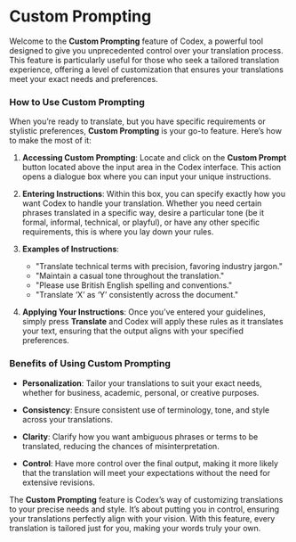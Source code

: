 # Custom Prompting

Welcome to the **Custom Prompting** feature of Codex, a powerful tool designed to give you unprecedented control over your translation process. This feature is particularly useful for those who seek a tailored translation experience, offering a level of customization that ensures your translations meet your exact needs and preferences.

### How to Use Custom Prompting

When you’re ready to translate, but you have specific requirements or stylistic preferences, **Custom Prompting** is your go-to feature. Here’s how to make the most of it:

1. **Accessing Custom Prompting**: Locate and click on the **Custom Prompt** button located above the input area in the Codex interface. This action opens a dialogue box where you can input your unique instructions.

1. **Entering Instructions**: Within this box, you can specify exactly how you want Codex to handle your translation. Whether you need certain phrases translated in a specific way, desire a particular tone (be it formal, informal, technical, or playful), or have any other specific requirements, this is where you lay down your rules.

1. **Examples of Instructions**:

    - "Translate technical terms with precision, favoring industry jargon."
    - "Maintain a casual tone throughout the translation."
    - "Please use British English spelling and conventions."
    - "Translate ‘X’ as ‘Y’ consistently across the document."

1. **Applying Your Instructions**: Once you’ve entered your guidelines, simply press **Translate** and Codex will apply these rules as it translates your text, ensuring that the output aligns with your specified preferences.

### Benefits of Using Custom Prompting

- **Personalization**: Tailor your translations to suit your exact needs, whether for business, academic, personal, or creative purposes.

- **Consistency**: Ensure consistent use of terminology, tone, and style across your translations.

- **Clarity**: Clarify how you want ambiguous phrases or terms to be translated, reducing the chances of misinterpretation.

- **Control**: Have more control over the final output, making it more likely that the translation will meet your expectations without the need for extensive revisions.

The **Custom Prompting** feature is Codex’s way of customizing translations to your precise needs and style. It’s about putting you in control, ensuring your translations perfectly align with your vision. With this feature, every translation is tailored just for you, making your words truly your own.